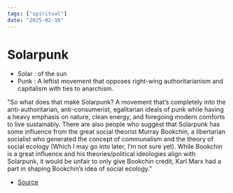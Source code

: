 ```yaml
---
tags: ["spiritual"]
date: "2025-02-16"
---
```


# Solarpunk

- Solar : of the sun
- Punk : A leftist movement that opposes right-wing authoritarianism and capitalism with ties to anarchism.

"So what does that make Solarpunk? A movement that’s completely into the anti-authoritarian, anti-consumerist, egalitarian ideals of punk while having a heavy emphasis on nature, clean energy, and foregoing modern comforts to live sustainably. There are also people who suggest that Solarpunk has some influence from the great social theorist Murray Bookchin, a libertarian socialist who generated the concept of communalism and the theory of social ecology (Which I may go into later, I’m not sure yet). While Bookchin is a great influence and his theories/political ideologies align with Solarpunk, it would be unfair to only give Bookchin credit, Karl Marx had a part in shaping Bookchin’s idea of social ecology." 
- [Source](https://www.tumblr.com/punkofsunshine/639058108765913088/a-beginners-guide-to-solarpunk-political)
